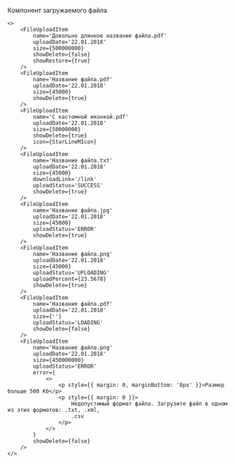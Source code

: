 Компонент загружаемого файла

```tsx live
<>
    <FileUploadItem
        name='Довольно длинное название файла.pdf'
        uploadDate='22.01.2018'
        size={500000000}
        showDelete={false}
        showRestore={true}
    />
    <FileUploadItem
        name='Название файла.pdf'
        uploadDate='22.01.2018'
        size={45000}
        showDelete={true}
    />
    <FileUploadItem
        name='С кастомной иконкой.pdf'
        uploadDate='22.01.2018'
        size={50000000}
        showDelete={true}
        icon={StarLineMIcon}
    />
    <FileUploadItem
        name='Название файла.txt'
        uploadDate='22.01.2018'
        size={45000}
        downloadLink='/link'
        uploadStatus='SUCCESS'
        showDelete={true}
    />
    <FileUploadItem
        name='Название файла.jpg'
        uploadDate='22.01.2018'
        size={45000}
        uploadStatus='ERROR'
        showDelete={true}
    />
    <FileUploadItem
        name='Название файла.png'
        uploadDate='22.01.2018'
        size={45000}
        uploadStatus='UPLOADING'
        uploadPercent={23.5678}
        showDelete={true}
    />
    <FileUploadItem
        name='Название файла.pdf'
        uploadDate='22.01.2018'
        size={''}
        uploadStatus='LOADING'
        showDelete={false}
    />
    <FileUploadItem
        name='Название файла.png'
        uploadDate='22.01.2018'
        size={450000000}
        uploadStatus='ERROR'
        error={
            <>
                <p style={{ margin: 0, marginBottom: '8px' }}>Размер больше 500 Кб</p>
                <p style={{ margin: 0 }}>
                    Недопустимый формат файла. Загрузите файл в одном из этих форматов: .txt, .xml,
                    .csv
                </p>
            </>
        }
        showDelete={false}
    />
</>
```
